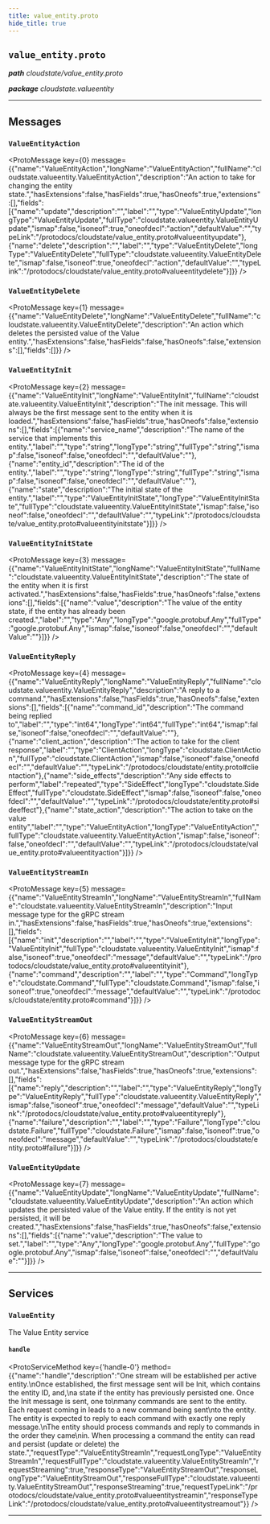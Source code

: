 ```yaml
---
title: value_entity.proto
hide_title: true
---
```



## `value_entity.proto`
_**path** cloudstate/value_entity.proto_

_**package** cloudstate.valueentity_



---

## Messages


### `ValueEntityAction`
<ProtoMessage key={0} message={{"name":"ValueEntityAction","longName":"ValueEntityAction","fullName":"cloudstate.valueentity.ValueEntityAction","description":"An action to take for changing the entity state.","hasExtensions":false,"hasFields":true,"hasOneofs":true,"extensions":[],"fields":[{"name":"update","description":"","label":"","type":"ValueEntityUpdate","longType":"ValueEntityUpdate","fullType":"cloudstate.valueentity.ValueEntityUpdate","ismap":false,"isoneof":true,"oneofdecl":"action","defaultValue":"","typeLink":"/protodocs/cloudstate/value_entity.proto#valueentityupdate"},{"name":"delete","description":"","label":"","type":"ValueEntityDelete","longType":"ValueEntityDelete","fullType":"cloudstate.valueentity.ValueEntityDelete","ismap":false,"isoneof":true,"oneofdecl":"action","defaultValue":"","typeLink":"/protodocs/cloudstate/value_entity.proto#valueentitydelete"}]}} />


### `ValueEntityDelete`
<ProtoMessage key={1} message={{"name":"ValueEntityDelete","longName":"ValueEntityDelete","fullName":"cloudstate.valueentity.ValueEntityDelete","description":"An action which deletes the persisted value of the Value entity.","hasExtensions":false,"hasFields":false,"hasOneofs":false,"extensions":[],"fields":[]}} />


### `ValueEntityInit`
<ProtoMessage key={2} message={{"name":"ValueEntityInit","longName":"ValueEntityInit","fullName":"cloudstate.valueentity.ValueEntityInit","description":"The init message. This will always be the first message sent to the entity when it is loaded.","hasExtensions":false,"hasFields":true,"hasOneofs":false,"extensions":[],"fields":[{"name":"service_name","description":"The name of the service that implements this entity.","label":"","type":"string","longType":"string","fullType":"string","ismap":false,"isoneof":false,"oneofdecl":"","defaultValue":""},{"name":"entity_id","description":"The id of the entity.","label":"","type":"string","longType":"string","fullType":"string","ismap":false,"isoneof":false,"oneofdecl":"","defaultValue":""},{"name":"state","description":"The initial state of the entity.","label":"","type":"ValueEntityInitState","longType":"ValueEntityInitState","fullType":"cloudstate.valueentity.ValueEntityInitState","ismap":false,"isoneof":false,"oneofdecl":"","defaultValue":"","typeLink":"/protodocs/cloudstate/value_entity.proto#valueentityinitstate"}]}} />


### `ValueEntityInitState`
<ProtoMessage key={3} message={{"name":"ValueEntityInitState","longName":"ValueEntityInitState","fullName":"cloudstate.valueentity.ValueEntityInitState","description":"The state of the entity when it is first activated.","hasExtensions":false,"hasFields":true,"hasOneofs":false,"extensions":[],"fields":[{"name":"value","description":"The value of the entity state, if the entity has already been created.","label":"","type":"Any","longType":"google.protobuf.Any","fullType":"google.protobuf.Any","ismap":false,"isoneof":false,"oneofdecl":"","defaultValue":""}]}} />


### `ValueEntityReply`
<ProtoMessage key={4} message={{"name":"ValueEntityReply","longName":"ValueEntityReply","fullName":"cloudstate.valueentity.ValueEntityReply","description":"A reply to a command.","hasExtensions":false,"hasFields":true,"hasOneofs":false,"extensions":[],"fields":[{"name":"command_id","description":"The command being replied to","label":"","type":"int64","longType":"int64","fullType":"int64","ismap":false,"isoneof":false,"oneofdecl":"","defaultValue":""},{"name":"client_action","description":"The action to take for the client response","label":"","type":"ClientAction","longType":"cloudstate.ClientAction","fullType":"cloudstate.ClientAction","ismap":false,"isoneof":false,"oneofdecl":"","defaultValue":"","typeLink":"/protodocs/cloudstate/entity.proto#clientaction"},{"name":"side_effects","description":"Any side effects to perform","label":"repeated","type":"SideEffect","longType":"cloudstate.SideEffect","fullType":"cloudstate.SideEffect","ismap":false,"isoneof":false,"oneofdecl":"","defaultValue":"","typeLink":"/protodocs/cloudstate/entity.proto#sideeffect"},{"name":"state_action","description":"The action to take on the value entity","label":"","type":"ValueEntityAction","longType":"ValueEntityAction","fullType":"cloudstate.valueentity.ValueEntityAction","ismap":false,"isoneof":false,"oneofdecl":"","defaultValue":"","typeLink":"/protodocs/cloudstate/value_entity.proto#valueentityaction"}]}} />


### `ValueEntityStreamIn`
<ProtoMessage key={5} message={{"name":"ValueEntityStreamIn","longName":"ValueEntityStreamIn","fullName":"cloudstate.valueentity.ValueEntityStreamIn","description":"Input message type for the gRPC stream in.","hasExtensions":false,"hasFields":true,"hasOneofs":true,"extensions":[],"fields":[{"name":"init","description":"","label":"","type":"ValueEntityInit","longType":"ValueEntityInit","fullType":"cloudstate.valueentity.ValueEntityInit","ismap":false,"isoneof":true,"oneofdecl":"message","defaultValue":"","typeLink":"/protodocs/cloudstate/value_entity.proto#valueentityinit"},{"name":"command","description":"","label":"","type":"Command","longType":"cloudstate.Command","fullType":"cloudstate.Command","ismap":false,"isoneof":true,"oneofdecl":"message","defaultValue":"","typeLink":"/protodocs/cloudstate/entity.proto#command"}]}} />


### `ValueEntityStreamOut`
<ProtoMessage key={6} message={{"name":"ValueEntityStreamOut","longName":"ValueEntityStreamOut","fullName":"cloudstate.valueentity.ValueEntityStreamOut","description":"Output message type for the gRPC stream out.","hasExtensions":false,"hasFields":true,"hasOneofs":true,"extensions":[],"fields":[{"name":"reply","description":"","label":"","type":"ValueEntityReply","longType":"ValueEntityReply","fullType":"cloudstate.valueentity.ValueEntityReply","ismap":false,"isoneof":true,"oneofdecl":"message","defaultValue":"","typeLink":"/protodocs/cloudstate/value_entity.proto#valueentityreply"},{"name":"failure","description":"","label":"","type":"Failure","longType":"cloudstate.Failure","fullType":"cloudstate.Failure","ismap":false,"isoneof":true,"oneofdecl":"message","defaultValue":"","typeLink":"/protodocs/cloudstate/entity.proto#failure"}]}} />


### `ValueEntityUpdate`
<ProtoMessage key={7} message={{"name":"ValueEntityUpdate","longName":"ValueEntityUpdate","fullName":"cloudstate.valueentity.ValueEntityUpdate","description":"An action which updates the persisted value of the Value entity. If the entity is not yet persisted, it will be created.","hasExtensions":false,"hasFields":true,"hasOneofs":false,"extensions":[],"fields":[{"name":"value","description":"The value to set.","label":"","type":"Any","longType":"google.protobuf.Any","fullType":"google.protobuf.Any","ismap":false,"isoneof":false,"oneofdecl":"","defaultValue":""}]}} />

---
## Services


### `ValueEntity`

The Value Entity service


#### `handle`
<ProtoServiceMethod key={'handle-0'} method={{"name":"handle","description":"One stream will be established per active entity.\nOnce established, the first message sent will be Init, which contains the entity ID, and,\na state if the entity has previously persisted one. Once the Init message is sent, one to\nmany commands are sent to the entity. Each request coming in leads to a new command being sent\nto the entity. The entity is expected to reply to each command with exactly one reply message.\nThe entity should process commands and reply to commands in the order they came\nin. When processing a command the entity can read and persist (update or delete) the state.","requestType":"ValueEntityStreamIn","requestLongType":"ValueEntityStreamIn","requestFullType":"cloudstate.valueentity.ValueEntityStreamIn","requestStreaming":true,"responseType":"ValueEntityStreamOut","responseLongType":"ValueEntityStreamOut","responseFullType":"cloudstate.valueentity.ValueEntityStreamOut","responseStreaming":true,"requestTypeLink":"/protodocs/cloudstate/value_entity.proto#valueentitystreamin","responseTypeLink":"/protodocs/cloudstate/value_entity.proto#valueentitystreamout"}} />


---


  